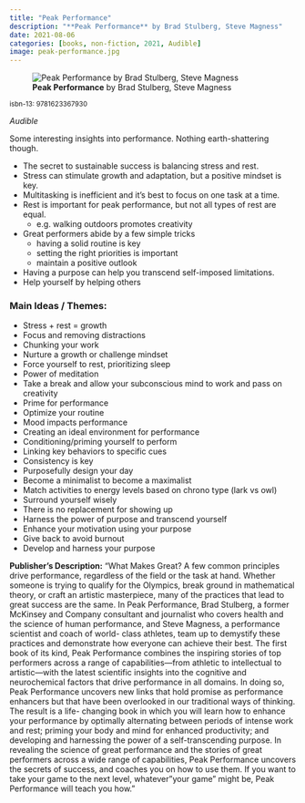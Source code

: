 ```yaml
---
title: "Peak Performance"
description: "**Peak Performance** by Brad Stulberg, Steve Magness"
date: 2021-08-06
categories: [books, non-fiction, 2021, Audible]
image: peak-performance.jpg
---
```

![**Peak Performance** by Brad Stulberg, Steve Magness](peak-performance.jpg){fig-align="left"}

<sup>isbn-13: 9781623367930</sup>

*Audible*

Some interesting insights into performance. Nothing earth-shattering though.

* The secret to sustainable success is balancing stress and rest.
* Stress can stimulate growth and adaptation, but a positive mindset is key.
* Multitasking is inefficient and it's best to focus on one task at a time.
* Rest is important for peak performance, but not all types of rest are equal.
  - e.g. walking outdoors promotes creativity
* Great performers abide by a few simple tricks
  - having a solid routine is key
  - setting the right priorities is important
  - maintain a positive outlook
* Having a purpose can help you transcend self-imposed limitations.
* Help yourself by helping others

### Main Ideas / Themes:

- Stress + rest = growth
- Focus and removing distractions
- Chunking your work
- Nurture a growth or challenge mindset
- Force yourself to rest, prioritizing sleep
- Power of meditation
- Take a break and allow your subconscious mind to work and pass on creativity
- Prime for performance
- Optimize your routine
- Mood impacts performance
- Creating an ideal environment for performance
- Conditioning/priming yourself to perform
- Linking key behaviors to specific cues
- Consistency is key
- Purposefully design your day
- Become a minimalist to become a maximalist
- Match activities to energy levels based on chrono type (lark vs owl)
- Surround yourself wisely
- There is no replacement for showing up
- Harness the power of purpose and transcend yourself
- Enhance your motivation using your purpose
- Give back to avoid burnout
- Develop and harness your purpose

**Publisher's Description:**
"What Makes Great? A few common principles drive performance, regardless of
the field or the task at hand. Whether someone is trying to qualify for the
Olympics, break ground in mathematical theory, or craft an artistic
masterpiece, many of the practices that lead to great success are the same.
In Peak Performance, Brad Stulberg, a former McKinsey and Company
consultant and journalist who covers health and the science of human
performance, and Steve Magness, a performance scientist and coach of world-
class athletes, team up to demystify these practices and demonstrate how
everyone can achieve their best. The first book of its kind, Peak
Performance combines the inspiring stories of top performers across a range
of capabilities—from athletic to intellectual to artistic—with the latest
scientific insights into the cognitive and neurochemical factors that drive
performance in all domains. In doing so, Peak Performance uncovers new
links that hold promise as performance enhancers but that have been
overlooked in our traditional ways of thinking. The result is a life-
changing book in which you will learn how to enhance your performance by
optimally alternating between periods of intense work and rest; priming
your body and mind for enhanced productivity; and developing and harnessing
the power of a self-transcending purpose. In revealing the science of great
performance and the stories of great performers across a wide range of
capabilities, Peak Performance uncovers the secrets of success, and coaches
you on how to use them. If you want to take your game to the next level,
whatever "your game" might be, Peak Performance will teach you how."